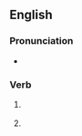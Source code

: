 ==English==

===Pronunciation===
* {{IPA|en|/ˈbɛtəd/}}

===Verb===
{{head|en|verb form}}

# {{lb|en|archaic}} {{en-simple past of|bet}}
# {{lb|en|archaic}} {{inflection of|en|bet||past|part}}